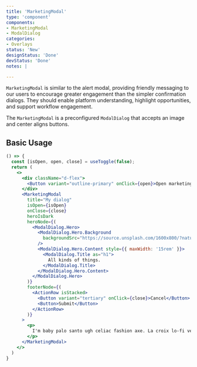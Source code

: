 ```yaml
---
title: 'MarketingModal'
type: 'component'
components:
- MarketingModal
- ModalDialog
categories:
- Overlays
status: 'New'
designStatus: 'Done'
devStatus: 'Done'
notes: |

---
```


``MarketingModal`` is similar to the alert modal, providing friendly messaging to our users to encourage greater engagement than the simpler confirmation dialogs. They should enable platform understanding, highlight opportunities, and support workflow engagement.

The ``MarketingModal`` is a preconfigured `ModalDialog` that accepts an image and center aligns buttons.

## Basic Usage

```jsx live
() => {
  const [isOpen, open, close] = useToggle(false);
  return (
    <>
      <div className="d-flex">
        <Button variant="outline-primary" onClick={open}>Open marketing modal</Button>
      </div>
      <MarketingModal
        title="My dialog"
        isOpen={isOpen}
        onClose={close}
        heroIsDark
        heroNode={(
          <ModalDialog.Hero>
            <ModalDialog.Hero.Background
              backgroundSrc="https://source.unsplash.com/1600x800/?nature,flower"
            />
            <ModalDialog.Hero.Content style={{ maxWidth: '15rem' }}>
              <ModalDialog.Title as="h1">
                All kinds of things.
              </ModalDialog.Title>
            </ModalDialog.Hero.Content>
          </ModalDialog.Hero>
        )}
        footerNode={(
          <ActionRow isStacked>
            <Button variant="tertiary" onClick={close}>Cancel</Button>
            <Button>Submit</Button>
          </ActionRow>
        )}
      >
        <p>
          I'm baby palo santo ugh celiac fashion axe. La croix lo-fi venmo whatever. Beard man braid migas single-origin coffee forage ramps. Tumeric messenger bag bicycle rights wayfarers, try-hard cronut blue bottle health goth. Sriracha tumblr cardigan, cloud bread succulents tumeric copper mug marfa semiotics woke next level organic roof party +1 try-hard.
        </p>
      </MarketingModal>
    </>
  )
}
```

